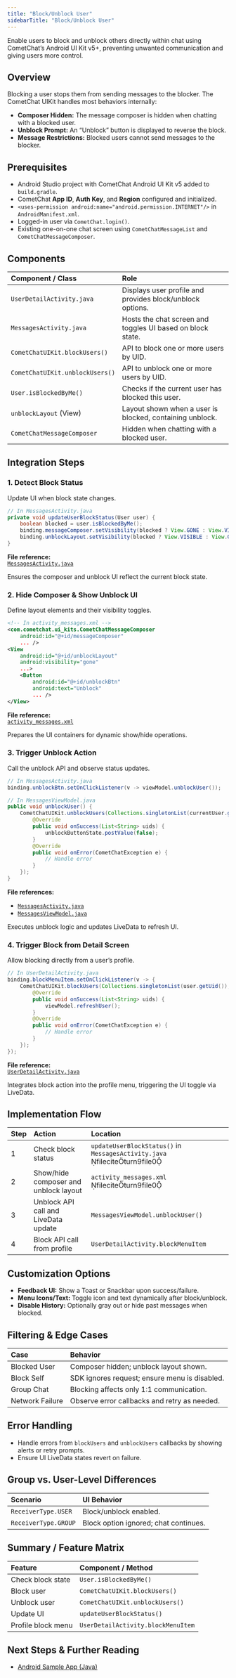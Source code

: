 ```yaml
---
title: "Block/Unblock User"
sidebarTitle: "Block/Unblock User"
---
```


Enable users to block and unblock others directly within chat using CometChat’s Android UI Kit v5+, preventing unwanted communication and giving users more control.

## Overview

Blocking a user stops them from sending messages to the blocker. The CometChat UIKit handles most behaviors internally:

- **Composer Hidden:** The message composer is hidden when chatting with a blocked user.
- **Unblock Prompt:** An “Unblock” button is displayed to reverse the block.
- **Message Restrictions:** Blocked users cannot send messages to the blocker.

## Prerequisites

- Android Studio project with CometChat Android UI Kit v5 added to `build.gradle`.  
- CometChat **App ID**, **Auth Key**, and **Region** configured and initialized.  
- `<uses-permission android:name="android.permission.INTERNET"/>` in `AndroidManifest.xml`.  
- Logged-in user via `CometChat.login()`.  
- Existing one-on-one chat screen using `CometChatMessageList` and `CometChatMessageComposer`.

## Components

| Component / Class                    | Role                                                        |
|:-------------------------------------|:------------------------------------------------------------|
| `UserDetailActivity.java`            | Displays user profile and provides block/unblock options.   |
| `MessagesActivity.java`              | Hosts the chat screen and toggles UI based on block state.  |
| `CometChatUIKit.blockUsers()`        | API to block one or more users by UID.                      |
| `CometChatUIKit.unblockUsers()`      | API to unblock one or more users by UID.                    |
| `User.isBlockedByMe()`               | Checks if the current user has blocked this user.           |
| `unblockLayout` (View)              | Layout shown when a user is blocked, containing unblock.    |
| `CometChatMessageComposer`           | Hidden when chatting with a blocked user.                   |

## Integration Steps

### 1. Detect Block Status

Update UI when block state changes.

```java
// In MessagesActivity.java
private void updateUserBlockStatus(User user) {
    boolean blocked = user.isBlockedByMe();
    binding.messageComposer.setVisibility(blocked ? View.GONE : View.VISIBLE);
    binding.unblockLayout.setVisibility(blocked ? View.VISIBLE : View.GONE);
}
```

**File reference:**  
[`MessagesActivity.java`](https://github.com/cometchat/cometchat-uikit-android/blob/v5/sample-app-java/app/src/main/java/com/cometchat/sampleapp/MessagesActivity.java#L120-L130)

Ensures the composer and unblock UI reflect the current block state.

### 2. Hide Composer & Show Unblock UI

Define layout elements and their visibility toggles.

```xml
<!-- In activity_messages.xml -->
<com.cometchat.ui_kits.CometChatMessageComposer
    android:id="@+id/messageComposer"
    ... />
<View
    android:id="@+id/unblockLayout"
    android:visibility="gone"
    ...>
    <Button
        android:id="@+id/unblockBtn"
        android:text="Unblock"
        ... />
</View>
```

**File reference:**  
[`activity_messages.xml`](https://github.com/cometchat/cometchat-uikit-android/blob/v5/sample-app-java/src/main/res/layout/activity_messages.xml)

Prepares the UI containers for dynamic show/hide operations.

### 3. Trigger Unblock Action

Call the unblock API and observe status updates.

```java
// In MessagesActivity.java
binding.unblockBtn.setOnClickListener(v -> viewModel.unblockUser());

// In MessagesViewModel.java
public void unblockUser() {
    CometChatUIKit.unblockUsers(Collections.singletonList(currentUser.getUid()), new CometChat.CallbackListener<List<String>>() {
        @Override
        public void onSuccess(List<String> uids) {
            unblockButtonState.postValue(false);
        }
        @Override
        public void onError(CometChatException e) {
            // Handle error
        }
    });
}
```

**File references:**  
- [`MessagesActivity.java`](https://github.com/cometchat/cometchat-uikit-android/blob/v5/sample-app-java/src/main/java/com/cometchat/sampleapp/java/ui/activity/MessagesActivity.java)  
- [`MessagesViewModel.java`](https://github.com/cometchat/cometchat-uikit-android/blob/v5/sample-app-java/src/main/java/com/cometchat/sampleapp/java/viewmodels/MessagesViewModel.java)

Executes unblock logic and updates LiveData to refresh UI.

### 4. Trigger Block from Detail Screen

Allow blocking directly from a user’s profile.

```java
// In UserDetailActivity.java
binding.blockMenuItem.setOnClickListener(v -> {
    CometChatUIKit.blockUsers(Collections.singletonList(user.getUid()), new CometChat.CallbackListener<List<String>>() {
        @Override
        public void onSuccess(List<String> uids) {
            viewModel.refreshUser();
        }
        @Override
        public void onError(CometChatException e) {
            // Handle error
        }
    });
});
```

**File reference:**  
[`UserDetailActivity.java`](https://github.com/cometchat/cometchat-uikit-android/blob/v5/sample-app-java/src/main/java/com/cometchat/sampleapp/java/ui/activity/UserDetailsActivity.java)

Integrates block action into the profile menu, triggering the UI toggle via LiveData.

## Implementation Flow

| Step | Action                                     | Location              |
|:-----|:-------------------------------------------|:----------------------|
| 1    | Check block status                         | `updateUserBlockStatus()` in `MessagesActivity.java` fileciteturn9file0 |
| 2    | Show/hide composer and unblock layout      | `activity_messages.xml` fileciteturn9file0           |
| 3    | Unblock API call and LiveData update       | `MessagesViewModel.unblockUser()`                       |
| 4    | Block API call from profile                | `UserDetailActivity.blockMenuItem`                     |

## Customization Options

- **Feedback UI:** Show a Toast or Snackbar upon success/failure.  
- **Menu Icons/Text:** Toggle icon and text dynamically after block/unblock.  
- **Disable History:** Optionally gray out or hide past messages when blocked.

## Filtering & Edge Cases

| Case                   | Behavior                                                      |
|:-----------------------|:--------------------------------------------------------------|
| Blocked User          | Composer hidden; unblock layout shown.                        |
| Block Self            | SDK ignores request; ensure menu is disabled.                 |
| Group Chat            | Blocking affects only 1:1 communication.                      |
| Network Failure       | Observe error callbacks and retry as needed.                  |

## Error Handling

- Handle errors from `blockUsers` and `unblockUsers` callbacks by showing alerts or retry prompts.  
- Ensure UI LiveData states revert on failure.

## Group vs. User-Level Differences

| Scenario               | UI Behavior                                   |
|:-----------------------|:----------------------------------------------|
| `ReceiverType.USER`    | Block/unblock enabled.                        |
| `ReceiverType.GROUP`   | Block option ignored; chat continues.         |

## Summary / Feature Matrix

| Feature            | Component / Method                        |
|:-------------------|:------------------------------------------|
| Check block state  | `User.isBlockedByMe()`                    |
| Block user         | `CometChatUIKit.blockUsers()`             |
| Unblock user       | `CometChatUIKit.unblockUsers()`           |
| Update UI          | `updateUserBlockStatus()`                 |
| Profile block menu | `UserDetailActivity.blockMenuItem`        |

## Next Steps & Further Reading

- [Android Sample App (Java)](https://github.com/cometchat/cometchat-uikit-android/tree/v5/sample-app-java)  
